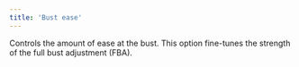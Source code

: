 ```yaml
---
title: 'Bust ease'
---
```


Controls the amount of ease at the bust. This option fine-tunes the strength of the full bust adjustment (FBA).
